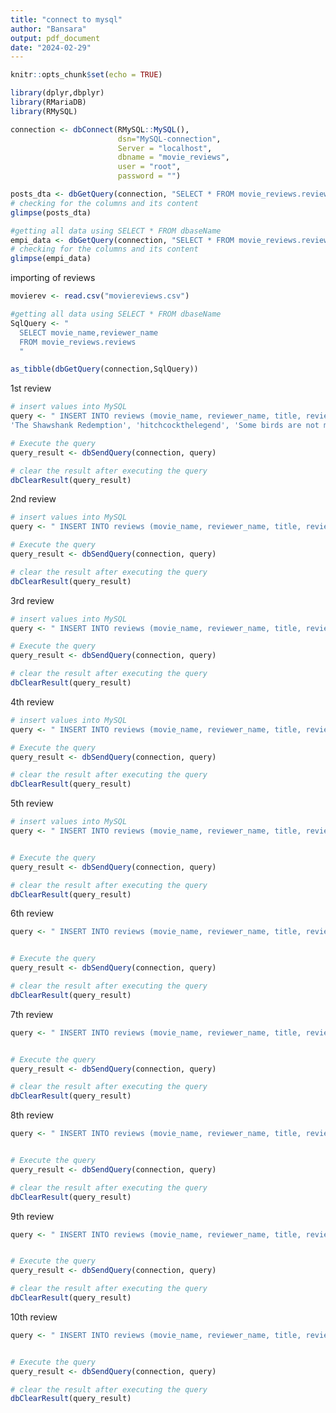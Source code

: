 ```yaml
---
title: "connect to mysql"
author: "Bansara"
output: pdf_document
date: "2024-02-29"
---
```


```r
knitr::opts_chunk$set(echo = TRUE)
```

```r
library(dplyr,dbplyr)
library(RMariaDB)
library(RMySQL)
```

```r
connection <- dbConnect(RMySQL::MySQL(), 
                        dsn="MySQL-connection",
                        Server = "localhost",
                        dbname = "movie_reviews", 
                        user = "root", 
                        password = "") 

```

```r
posts_dta <- dbGetQuery(connection, "SELECT * FROM movie_reviews.reviews")
# checking for the columns and its content   
glimpse(posts_dta)

```


```r
#getting all data using SELECT * FROM dbaseName
empi_data <- dbGetQuery(connection, "SELECT * FROM movie_reviews.reviews")
# checking for the columns and its content
glimpse(empi_data)


```

importing of reviews
```r

movierev <- read.csv("moviereviews.csv")

```

```r
#getting all data using SELECT * FROM dbaseName
SqlQuery <- "
  SELECT movie_name,reviewer_name
  FROM movie_reviews.reviews
  "

as_tibble(dbGetQuery(connection,SqlQuery))

```

1st review
```r
# insert values into MySQL
query <- " INSERT INTO reviews (movie_name, reviewer_name, title, reviews, date, ratings) VALUES (	
'The Shawshank Redemption', 'hitchcockthelegend', 'Some birds are not meant to be caged.', 'The Shawshank Redemption is written and directed by Frank Darabont. It is an adaptation of the Stephen King novella Rita Hayworth and Shawshank Redemption. Starring Tim Robbins and Morgan Freeman, the film portrays the story of Andy Dufresne (Robbins), a banker who is sentenced to two life sentences at Shawshank State Prison for apparently murdering his wife and her lover. Andy finds it tough going but finds solace in the friendship he forms with fellow inmate Ellis Red Redding (Freeman). While things start to pick up when the warden finds Andy a prison job more befitting his talents as a banker. However, the arrival of another inmate is going to vastly change things for all of them.There was no fanfare or bunting put out for the release of the film back in 94, with a title that did not give much inkling to anyone about what it was about, and with Columbia Pictures unsure how to market it, Shawshank Redemption barely registered at the box office. However, come Academy Award time the film received several nominations, and although it won none, it stirred up interest in the film for its home entertainment release. The rest, as they say, is history. For the film finally found an audience that saw the film propelled to almost mythical proportions as an endearing modern day classic. Something that has delighted its fans, whilst simultaneously baffling its detractors. One thing is for sure, though, is that which ever side of the Shawshank fence you sit on, the film continues to gather new fans and simply will never go away or loose that mythical status.It iss possibly the simplicity of it all that sends some haters of the film into cinematic spasms. The implausible plot and an apparent sentimental edge that makes a nonsense of prison life, are but two chief complaints from those that dislike the film with a passion. Yet when characters are this richly drawn, and so movingly performed, it strikes me as churlish to do down a human drama that is dealing in hope, friendship and faith. The sentimental aspect is indeed there, but that acts as a counterpoint to the suffering, degradation and shattering of the soul involving our protagonist. Cosy prison life you say? No chance. The need for human connection is never more needed than during incarceration, surely? And given the quite terrific performances of Robbins (never better) & Freeman (sublimely making it easy), it is the easiest thing in the world to warm to Andy and Red.Those in support are not faring too bad either. Bob Gunton is coiled spring smarm as Warden Norton, James Whitmore is heart achingly great as the Birdman Of Shawshank, Clancy Brown is menacing as antagonist Capt. Byron Hadley, William Sadler amusing as Heywood & Mark Rolston is impressively vile as Bogs Diamond. Then there iss Roger Deakins lush cinematography as the camera gracefully glides in and out of the prison offering almost ethereal hope to our characters (yes, they are ours). The music pings in conjunction with the emotional flow of the movie too. Thomas Newmans score is mostly piano based, dovetailing neatly with Andy s state of mind, while the excellently selected soundtrack ranges from the likes of Hank Williams to the gorgeous Le Nozze di Figaro by Mozart.If you love Shawshank then its a love that lasts a lifetime. Every viewing brings the same array of emotions - anger - revilement - happiness - sadness - inspiration and a warmth that can reduce the most hardened into misty eyed wonderment. Above all else, though, Shawshank offers hope - not just for characters in a movie - but for a better life and a better world for all of us.10/10.', '24 July 2010','10/10')"

# Execute the query
query_result <- dbSendQuery(connection, query)

# clear the result after executing the query
dbClearResult(query_result)

```

2nd review
```r
# insert values into MySQL
query <- " INSERT INTO reviews (movie_name, reviewer_name, title, reviews, date, ratings) VALUES ('The Shawshank Redemption','Sleepin_Dragon', 'An incredible movie. One that lives with you','It is no wonder that the film has such a high rating, it is quite literally breathtaking. What can I say that has not said before? Not much, it is the story, the acting, the premise, but most of all, this movie is about how it makes you feel. Sometimes you watch a film, and cannot remember it days later, this film loves with you, once you have seen it, you do not forget.The ultimate story of friendship, of hope, and of life, and overcoming adversity.I understand why so many class this as the best film of all time, it isnt mine, but I get it. If you have not seen it, or have not seen it for some time, you need to watch it, it is amazing. 10/10.','17 February 2021','10/10')"

# Execute the query
query_result <- dbSendQuery(connection, query)

# clear the result after executing the query
dbClearResult(query_result)
```

3rd review

```r
# insert values into MySQL
query <- " INSERT INTO reviews (movie_name, reviewer_name, title, reviews, date, ratings) VALUES ('The Shawshank Redemption','EyeDunno','Dont Rent Shawshank.','Im trying to save you money; this is the last film title that you should consider borrowing. Renting Shawshank will cost you five bucks... just plunk down the $25 and own the title. Youll wind up going back to this gem time and time again. This is one of few movies that are truly timeless. And it is entertaining and moving, no matter how many times you view it.Forget about what others (including myself) might suggest you will discover in The Shawshank Redemption; when you watch it, you will identify something very personal in your own life with a scene, a character, or a moment in this uncomplicated movie. When you need hope, you will look for Shawshank. When you want to believe in the will of overcoming even the greatest obstacles, Shawshank will uplift you in ways that you cant find in movies today. Some liken the film to some kind of spiritual awakening. Of course, some can go to a church or mosque to find enlightenment and Faith in humanity, but most places of worship are open only certain days or times. But when you need affirmation of the lasting bond of friendships that prevail over the most dire circumstances, Shawshank will give it to you. It makes grown men (like me) cry, still. I wonder whether Shawshank was truly meant for viewing in the privacy of the home, because it is a personal experience that really makes you look inward. Nominated for seven, this is the best film that never one a single Oscar. How ironic that an innocent man winds up being surrounded by the corruption of the legal system. Shawshank itself is similar to the character of Andy Dufresne. Prejudging this classic film, critics could not get past the title. The public followed suit, initially dismissing Shawshank, which failed in the box office just like It is a Wonderful Life and Citizen Kane. It could have just whithered away on the store shelves, like Andy Dufresne could have in his own cell. But the characters prevailed, because Andy -- And Shawshank -- stayed true. Now, these movies are right up there as the most popular films of all time. Anyone who has yet to watch Shawshank may be so jaded of movies, or the film s title, or how a 2-1/2- hour movie set inside the walls of a prison can manage to tap the soul of such a wide range of people. Shawshank has not one explosion. I wonder if it even has a single special effect or digitally- enhanced frame. But every aspect of Shawshank fit together. The acting from the top to the bit part. The musical score. The editing. The photography. The story, from opening credits to final scene. All involved, including the town of Mansfield, Ohio (where Shawshank was actually filmed) played their roles perfectly. Shawshank is a must- see, must- own title.','21 November 2005','10/10')"

# Execute the query
query_result <- dbSendQuery(connection, query)

# clear the result after executing the query
dbClearResult(query_result)
```

4th review
```r
# insert values into MySQL
query <- " INSERT INTO reviews (movie_name, reviewer_name, title, reviews, date, ratings) VALUES ('The Shawshank Redemption','alexkolokotronis','This is How Movies Should Be Made','This movie is not your ordinary Hollywood flick. It has a great and deep message. This movie has a foundation and just kept on being built on from their and that foundation is hope.Other than just the message of this movie the acting was phenomenal. Tim Robbins gave one of the greatest performances ever. He was inspiring, intelligent and most of all positive. His performance just made me smile. Robbins plays Andy Dufresne who was wrongfully convicted of murdering his wife and her lover. He is gets to life sentences but yet never gives up hope. In he becomes friends with Ellis Boyd Red Redding played by Morgan Freeman. Freeman who gives the finest performance of his career has unlike Robbins lost hope. He is in deep regret of the crime that he committed. His way of deflecting the pain away is by trying to not feel anything at all. With his friendship with Andy he learns that without our hopes and dreams we have nothing. Andy also becomes friends with the rest of Red s group. James Whitmore also gave a great performance as Brooks Halten who gets out of prison parole but in the words of Red he has been institutionalized. The directing by Frank Darabont was just magnificent. He kept this movie at a great steady pace along with the writing and great cinematography. He portrayed prison life in such a horrifying way, but not in terms of the physical pain but the stress and pain that wares mentally on the inmates, some of which deserve a second chance. Whatever you do, dont listen to the people who say this movie is overrated because this is one of the most inspiring and greatest movies ever. It has everything you could possibly want.','18 February 2008','10/10')"

# Execute the query
query_result <- dbSendQuery(connection, query)

# clear the result after executing the query
dbClearResult(query_result)

```

5th review
```r
# insert values into MySQL
query <- " INSERT INTO reviews (movie_name, reviewer_name, title, reviews, date, ratings ) VALUES ('The Shawshank Redemption','kaspen12','A classic piece of unforgettable film-making.','In its Oscar year, Shawshank Redemption (written and directed by Frank Darabont, after the novella Rita Hayworth and the Shawshank Redemption, by Stephen King) was nominated for seven Academy Awards, and walked away with zero. Best Picture went to Forrest Gump, while Shawshank and Pulp Fiction were just happy to be nominated. Of course hindsight is 20/20, but while history looks back on Gump as a good film, Pulp and Redemption are remembered as some of the all-time best. Pulp, however, was a success from the word go, making a huge splash at Cannes and making its writer-director an American master after only two films. For Andy Dufresne and Co., success didnt come easy. Fortunately, failure wasnt a life sentence.After opening on 33 screens with take of $727,327, the $25M film fell fast from theatres and finished with a mere $28.3M. The reasons for failure are many. Firstly, the title is a clunker. While iconic to fans today, in 1994, people knew not and cared not what a Shawshank was. On the DVD, Tim Robbins laughs recounting fans congratulating him on that Rickshaw movie. Marketing-wise, the films a nightmare, as prison drama is a tough sell to women, and the story of love between two best friends doesnt spell winner to men. Worst of all, the movie is slow as molasses. As Desson Thomson writes for the Washington Post, it wanders down subplots at every opportunity and ignores an abundance of narrative exit points before settling on its finale. But it is these same weaknesses that make the film so strong.Firstly, its setting. The opening aerial shots of the prison are a total eye-opener. This is an amazing piece of architecture, strong and Gothic in design. Immediately, the prison becomes a character. It casts its shadow over most of the film, its tall stone walls stretching above every shot. It towers over the men it contains, blotting out all memories of the outside world. Only Andy (Robbins) holds onto hope. It is in music, it is in the sandy beaches of Zihuatanejo; In here is where you need it most, he says. You need it so you dont forget. Forget that there are places in the world that arent made out of stone. That there is a - there is a - there is something inside thats yours, that they cant touch. Red (Morgan Freeman) doesnt think much of Andy at first, picking that tall glass o milk with the silver spoon up his ass as the first new fish to crack. Andy says not a word, and losing his bet, Red resents him for it. But over time, as the two get to know each other, they quickly become the best of friends. This again, is one of the film s major strengths. Many movies are about love, many flicks have a side-kick to the hero, but Shawshank is the only one I can think of that looks honestly at the love between two best friends. It seems odd that Hollywood would skip this relationship time and again, when it is a feeling that weighs so much into everyone s day to day lives. Perhaps it is too sentimental to seem conventional, but Shawshank s core friendship hits all the right notes, and the film is much better for it.It is pacing is deliberate as well. As we spend the film watching the same actors, it is easy to forget that the movie s timeline spans well over 20 years. Such a huge measure of time would pass slowly in reality, and would only be amplified in prison. And its not as if the film lacks interest in these moments. It still knows where it is going, it merely intends on taking its sweet time getting there. It pays off as well, as the tedium of prison life makes the climax that much more exhilarating. For anyone who sees it, it is a moment never to be forgotten.With themes of faith and hope, there is a definite religious subtext to be found here. Quiet, selfless and carefree, Andy is an obvious Christ figure. Warden Norton (Bob Gunton) is obviously modeled on Richard Nixon, who, in his day, was as close to a personified Satan as they come. But if you aren t looking for subtexts, the movie speaks to anyone in search of hope. It is a compelling drama, and a very moving film, perfectly written, acted and shot. They just don t come much better than this.OVERALL SCORE: 9.8/10 = A+ The Shawshank Redemption served as a message of hope to Hollywood as well. More than any film in memory, it proved there is life after box office. Besting Forrest and Fiction, it ran solely on strong word of mouth and became the hottest rented film of 1995. It currently sits at #2 in the IMDb s Top 250 Films, occasionally swapping spots with The Godfather as the top ranked film of all time -- redemption indeed. If you haven t seen it yet, what the hell are you waiting for? As Andy says, It comes down a simple choice, really. Either get busy living, or get busy dying.','10 February 2006','10/10')"


# Execute the query
query_result <- dbSendQuery(connection, query)

# clear the result after executing the query
dbClearResult(query_result)

```
6th review
```r
query <- " INSERT INTO reviews (movie_name, reviewer_name, title, reviews, date, ratings ) VALUES ('The Shawshank Redemption','auuwws','the shawshank redemption','The best movie in history and the best ending in any entertainment business','8 October 2020','10/10')"


# Execute the query
query_result <- dbSendQuery(connection, query)

# clear the result after executing the query
dbClearResult(query_result)


```

7th review
```r
query <- " INSERT INTO reviews (movie_name, reviewer_name, title, reviews, date, ratings ) VALUES ('The Shawshank Redemption','Coxer99','The Shawshank Redemption','One of the finest films made in recent years. It is a poignant story about hope. Hope gets me. Thats what makes a film like this more than a movie. It tells a lesson about life. Those are the films people talk about 50 or even 100 years from you. It is also a story for freedom. Freedom from isolation, from rule, from bigotry and hate. Freeman and Robbins are majestic in their performances. Each learns from the other. Their relationship is strong and you feel that from the first moment they make contact with one another. There is also a wonderful performance from legend James Whitmore as Brooks.He shines when it is his time to go back into the world, only to find that the world grew up so fast he never even got a chance to blink. Stephen King s story is brought to the screen with great elegance and excitement. It is an extraordinary motion that people will be talking about in 50 or 100 years.','25 March 1999','10/10')"


# Execute the query
query_result <- dbSendQuery(connection, query)

# clear the result after executing the query
dbClearResult(query_result)


```

8th review
```r
query <- " INSERT INTO reviews (movie_name, reviewer_name, title, reviews, date, ratings ) VALUES ('The Shawshank Redemption','nowego','Eternal Hope','Ive lost count of the number of times I have seen this movie, but it is more than 20. It has to be one of the best movies ever made. It made me take notice Morgan Freeman and Tim Robbins like I had never noticed any actors before.I have from a very young age been a huge fan of anything Stephen King writes and had already read the short story that this movie is based on years prior to seeing this movie.Not everything Stephen King has written that gets turned into a movie comes out well, but this is as close to perfection as it gets and has everything you could ever want in a movie.Something that is outstanding is the fact that it has no real action, no special effects and no gimmicks. 99% of the movie is just men in a prison uniforms talking. Yet it absolutely hooks you almost from the beginning and has you glued to the screen to the end.For me what really makes this film one of the best is the message of eternal hope it conveys throughout. The never ever give up hope attitude of the main character so well conveyed by Tim Robbins. The ending is just spine tingling every time I see it, no matter how many times I have seen it.Brilliant, brilliant movie and a must see for everyone.','15 June 2018','10/10')"


# Execute the query
query_result <- dbSendQuery(connection, query)

# clear the result after executing the query
dbClearResult(query_result)

```

9th review
```r
query <- " INSERT INTO reviews (movie_name, reviewer_name, title, reviews, date, ratings ) VALUES ('The Shawshank Redemption','baumer','Stephen King s best adapted movie','Misery and Stand By Me were the best adaptations up until this one, now you can add Shawshank to that list.This is simply one of the best films ever made and I know I am not the first to say that and I certainly wont be the last. The standing on the IMDb is a true barometer of that. #3 as of this date and Im sure it could be number 1. So Ill just skip all the normal praise of the film because we all know how great it is. But let me perhaps add that what I find so fascinating about Shawshank is that Stephen King wrote it.King is one of the best writers in the world. Books like IT and the Castle Rock series are some of the greatest stories ever told. But his best adaptations are always done by the best directors. The Shining was brilliantly interpreted by Kubrick and of course the aforementioned Misery and Stand By Me are both by Rob Reiner. Now Frank Darabont comes onto the scene and makes arguably the best King film ever. He seems to understand what King wants to say and he conveys that beautifully. What makes this film one of the best ever made is the message it conveys. It is one of eternal hope. Andy Dufresne, played by Tim Robbins, has been sent to prison for a crime he did not commit. But he never loses hope. He never gives up his quest to become a free man again. His years of tenacity, patience and wits keep him not only sane, but it gives his mind and a spirit a will to live. This film has a different feel to it. There has never been anything like it before and I dont know if there will again.Im not going to say any more about this film, it has already been said, but just suffice to say that I am glad that Forrest Gump won best picture in 94. I would have been equally glad if Pulp Fiction or Shawshank would have won. It is that good of a movie and one that will be appreciated for years to come.','13 July 1999','10/10')"


# Execute the query
query_result <- dbSendQuery(connection, query)

# clear the result after executing the query
dbClearResult(query_result)


```

10th review
```r
query <- " INSERT INTO reviews (movie_name, reviewer_name, title, reviews, date, ratings ) VALUES ('The Shawshank Redemption','TheLittleSongbird','Enthralling, fantastic, intriguing, truly remarkable!','Shawshank Redemption is without doubt one of the best films ever made, and definitely the best film of 1994. Yes, it is better than Lion King, and I really like that too. It is not only enthralling but powerful and moving too. I will confess that I didnt understand it when I first saw it as a lot happens in the film, and I have now seen it three times. I seriously hope, that those who ignored the film when it was first released now recognise it as a great film, as it really is. The dialogue was extremely well-written, with lines that really stick in your mind. The cinematography and music are both gorgeous, and the prison itself is like a character that dominates the film. In the script, there are some true elements of Stephen King Now I admit I am not a huge king fan, and usually dont like coarse language in books. But in his books like It, which is very good, I have accepted the language represents brutality and rebellion, shown perfectly in the film with the battle of acceptance I suppose between the inmates and the superiors(like the scene with the warden yelling coarse language at the new inmates lined up in a row at the beginning.)The acting was exceptional. I am not hugely familiar with Tim Robbins, but he did a great job in a very demanding role. The best performance however, comes from Morgan Freeman as Red, who was seriously robbed of that Oscar, that he lost to Tom Hanks for Forrest Gump. Freeman reminds me very strongly, or his style of acting does, remind me of that of Sean Connery, suave yet very charismatic. Acting isnt just about your vocal range, it s about depth, which was what Freeman certainly had. In short, Freeman was brilliant in what could be his best performance. The scene where the inmates are listening to the Mozart aria over the speakers was a beautiful profound moment, and I actually cried in Brook s death scene. Very rarely do King adaptations translate-to screen well, because of the large scale of the author s books, with the exception of this and the Shining. Some like It and Dreamcatcher are genuinely memorable but have a number of flaws that prevent them from being classed as outstanding. And some, like Thinner and Tommyknockers that border on unwatchable. In conclusion Shawshank is a brilliant film, that is worthy of the credit it has been denied for so-long. 10/10 of course. Bethany Cox.','17 April 2009','10/10')"


# Execute the query
query_result <- dbSendQuery(connection, query)

# clear the result after executing the query
dbClearResult(query_result)

```